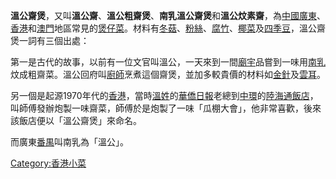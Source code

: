 '''溫公齋煲'''，又叫'''溫公齋'''、'''溫公粗齋煲'''、'''南乳溫公齋煲'''和'''溫公炆素齋'''，為[[中國|中國]][[廣東|廣東]]、[[香港|香港]]和[[澳門|澳門]]地區常見的[[煲仔菜|煲仔菜]]。材料有[[冬菇|冬菇]]、[[粉絲|粉絲]]、[[腐竹|腐竹]]、[[椰菜|椰菜]]及[[四季豆|四季豆]]，溫公齋煲一詞有三個出處：

第一是古代的故事，以前有一位文官叫溫公，一天來到一間[[廟宇|廟宇]]品嘗到一味用[[南乳|南乳]]炆成粗齋菜。溫公回府叫[[廚師|廚師]]烹煮這個齋煲，並加多較貴價的材料如[[金針|金針]]及[[雲耳|雲耳]]。

另一個是起源1970年代的[[香港|香港]]，當時[[溫姓|溫姓]]的[[華僑日報|華僑日報]]老總到[[中環|中環]]的[[陸海通飯店|陸海通飯店]]，叫師傅發辦炮製一味齋菜，師傅於是炮製了一味「瓜棚大會」，他非常喜歡，後來該飯店便以「溫公齋煲」來命名。

而廣東[[番禺区|番禺]]叫南乳為「溫公」。

{{food-stub}}

[[Category:香港小菜|Category:香港小菜]]
